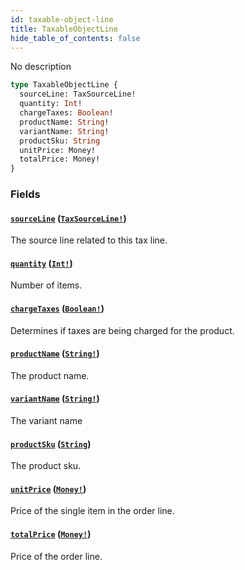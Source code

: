 ```yaml
---
id: taxable-object-line
title: TaxableObjectLine
hide_table_of_contents: false
---
```


No description

```graphql
type TaxableObjectLine {
  sourceLine: TaxSourceLine!
  quantity: Int!
  chargeTaxes: Boolean!
  productName: String!
  variantName: String!
  productSku: String
  unitPrice: Money!
  totalPrice: Money!
}
```

### Fields

#### [`sourceLine`](#) ([`TaxSourceLine!`](../../../developer/api-reference/unions/tax-source-line))

The source line related to this tax line.

#### [`quantity`](#) ([`Int!`](../../../developer/api-reference/scalars/int))

Number of items.

#### [`chargeTaxes`](#) ([`Boolean!`](../../../developer/api-reference/scalars/boolean))

Determines if taxes are being charged for the product.

#### [`productName`](#) ([`String!`](../../../developer/api-reference/scalars/string))

The product name.

#### [`variantName`](#) ([`String!`](../../../developer/api-reference/scalars/string))

The variant name

#### [`productSku`](#) ([`String`](../../../developer/api-reference/scalars/string))

The product sku.

#### [`unitPrice`](#) ([`Money!`](../../../developer/api-reference/objects/money))

Price of the single item in the order line.

#### [`totalPrice`](#) ([`Money!`](../../../developer/api-reference/objects/money))

Price of the order line.
